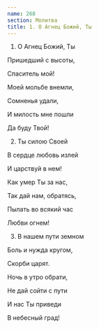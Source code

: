```yaml
---
name: 268
section: Молитва
title: 1. О Агнец Божий, Ты
---
```

1. О Агнец Божий, Ты

Пришедший с высоты,

Спаситель мой!

Моей мольбе внемли,

Сомненья удали,

И милость мне пошли

Да буду Твой!


2. Ты силою Своей

В сердце любовь излей

И царствуй в нем!

Как умер Ты за нас,

Так дай нам, обратясь,

Пылать во всякий час

Любви огнем!


3. В нашем пути земном

Боль и нужда кругом,

Скорби царят.

Ночь в утро обрати,

Не дай сойти с пути

И нас Ты приведи

В небесный град!